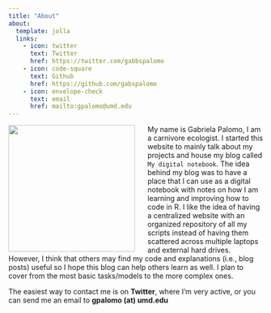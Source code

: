 ```yaml
---
title: "About"
about:
  template: jolla
  links: 
    - icon: twitter
      text: Twitter
      href: https://twitter.com/gabbspalomo
    - icon: code-square
      text: Github
      href: https://github.com/gabspalomo
    - icon: envelope-check
      text: email 
      href: mailto:gpalomo@umd.edu
---
```


<img style="float: left; padding-right:25px" width="250" src="https://raw.githubusercontent.com/GabsPalomo/gabspalomo.github.io/master/images/IMG_0973.JPG">

My name is Gabriela Palomo, I am a carnivore ecologist. I started this website to mainly talk about my projects and house my blog called `My digital notebook`. The idea behind my blog was to have a place that I can use as a digital notebook with notes on how I am learning and improving how to code in R. I like the idea of having a centralized website with an organized repository of all my scripts instead of having them scattered across multiple laptops and external hard drives. However, I think that others may find my code and explanations (i.e., blog posts) useful so I hope this blog can help others learn as well. I plan to cover from the most basic tasks/models to the more complex ones. 

The easiest way to contact me is on **Twitter**, where I'm very active, or you can send me an email to **gpalomo (at) umd.edu** 

